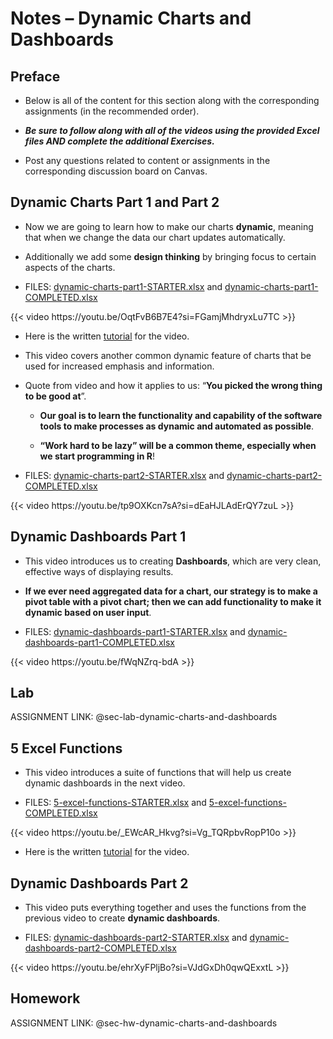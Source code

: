 # Notes -- Dynamic Charts and Dashboards

## Preface

-   Below is all of the content for this section along with the corresponding assignments (in the recommended order).

-   ***Be sure to follow along with all of the videos using the provided Excel files AND complete the additional Exercises.***

-   Post any questions related to content or assignments in the corresponding discussion board on Canvas.

## Dynamic Charts Part 1 and Part 2 {#sec-notes-dynamic-charts}

-   Now we are going to learn how to make our charts **dynamic**, meaning that when we change the data our chart updates automatically.

-   Additionally we add some **design thinking** by bringing focus to certain aspects of the charts.

-   FILES: [dynamic-charts-part1-STARTER.xlsx](https://github.com/coltongearhart/dana320/blob/main/excel/dynamic-charts-part1-STARTER.xlsx) and [dynamic-charts-part1-COMPLETED.xlsx](https://github.com/coltongearhart/dana320/blob/main/excel/dynamic-charts-part1-COMPLETED.xlsx)

{{< video https://youtu.be/OqtFvB6B7E4?si=FGamjMhdryxLu7TC >}}

-   Here is the written [tutorial](https://www.xelplus.com/highlight-max-min-values-in-an-excel-line-chart/) for the video.

-   This video covers another common dynamic feature of charts that be used for increased emphasis and information.

-   Quote from video and how it applies to us: "**You picked the wrong thing to be good at**".

    -   **Our goal is to learn the functionality and capability of the software tools to make processes as dynamic and automated as possible**.

    -   **"Work hard to be lazy" will be a common theme, especially when we start programming in R**!

-   FILES: [dynamic-charts-part2-STARTER.xlsx](https://github.com/coltongearhart/dana320/blob/main/excel/dynamic-charts-part2-STARTER.xlsx) and [dynamic-charts-part2-COMPLETED.xlsx](https://github.com/coltongearhart/dana320/blob/main/excel/dynamic-charts-part2-COMPLETED.xlsx)

{{< video https://youtu.be/tp9OXKcn7sA?si=dEaHJLAdErQY7zuL >}}

## Dynamic Dashboards Part 1 {#sec-notes-dynamic-dashboards-part1}

-   This video introduces us to creating **Dashboards**, which are very clean, effective ways of displaying results.

-   **If we ever need aggregated data for a chart, our strategy is to make a pivot table with a pivot chart; then we can add functionality to make it dynamic based on user input**.

-   FILES: [dynamic-dashboards-part1-STARTER.xlsx](https://github.com/coltongearhart/dana320/blob/main/excel/dynamic-dashboards-part1-STARTER.xlsx) and [dynamic-dashboards-part1-COMPLETED.xlsx](https://github.com/coltongearhart/dana320/blob/main/excel/dynamic-dashboards-part1-COMPLETED.xlsx)

{{< video https://youtu.be/fWqNZrq-bdA >}}

## Lab

ASSIGNMENT LINK: @sec-lab-dynamic-charts-and-dashboards

## 5 Excel Functions

-   This video introduces a suite of functions that will help us create dynamic dashboards in the next video.

-   FILES: [5-excel-functions-STARTER.xlsx](https://github.com/coltongearhart/dana320/blob/main/excel/5-excel-functions-STARTER.xlsx) and [5-excel-functions-COMPLETED.xlsx](https://github.com/coltongearhart/dana320/blob/main/excel/m5-excel-functions-COMPLETED.xlsx)

{{< video https://youtu.be/_EWcAR_Hkvg?si=Vg_TQRpbvRopP10o >}}

-   Here is the written [tutorial](https://www.xelplus.com/excel-functions-office-365/) for the video.

## Dynamic Dashboards Part 2 {#sec-notes-dynamic-dashboards-part2}

-   This video puts everything together and uses the functions from the previous video to create **dynamic dashboards**.

-   FILES: [dynamic-dashboards-part2-STARTER.xlsx](https://github.com/coltongearhart/dana320/blob/main/excel/dynamic-dashboards-part2-STARTER.xlsx) and [dynamic-dashboards-part2-COMPLETED.xlsx](https://github.com/coltongearhart/dana320/blob/main/excel/dynamic-dashboards-part2-COMPLETED.xlsx)

{{< video https://youtu.be/ehrXyFPljBo?si=VJdGxDh0qwQExxtL >}}

## Homework

ASSIGNMENT LINK: @sec-hw-dynamic-charts-and-dashboards
